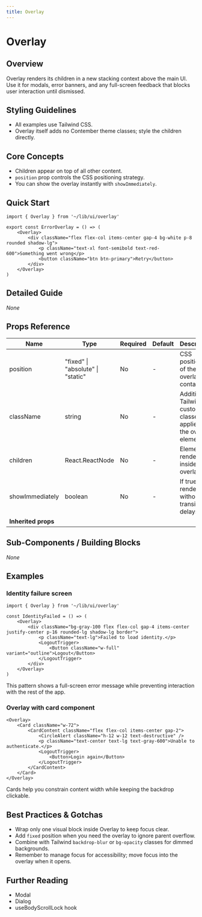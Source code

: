 ```yaml
---
title: Overlay
---
```


<!-- Edited by human: false -->
<!-- Examples count: 5 -->
<!-- Source examples: 0 -->
<!-- Playground examples: 1 -->
<!-- External examples: 4 -->
<!-- Import examples: 5 -->

# Overlay

## Overview
Overlay renders its children in a new stacking context above the main UI.  
Use it for modals, error banners, and any full-screen feedback that blocks user interaction until dismissed.

## Styling Guidelines
* All examples use Tailwind CSS.
* Overlay itself adds no Contember theme classes; style the children directly.

## Core Concepts
* Children appear on top of all other content.
* `position` prop controls the CSS positioning strategy.
* You can show the overlay instantly with `showImmediately`.

## Quick Start
```tsx
import { Overlay } from '~/lib/ui/overlay'

export const ErrorOverlay = () => (
	<Overlay>
		<div className="flex flex-col items-center gap-4 bg-white p-8 rounded shadow-lg">
			<p className="text-xl font-semibold text-red-600">Something went wrong</p>
			<button className="btn btn-primary">Retry</button>
		</div>
	</Overlay>
)
```

## Detailed Guide
_None_

## Props Reference
| Name | Type | Required | Default | Description |
| ---- | ---- | -------- | ------- | ----------- |
| position | "fixed" &#124; "absolute" &#124; "static" | No | - | CSS positioning of the overlay container. |
| className | string | No | - | Additional Tailwind or custom classes applied to the overlay element. |
| children | React.ReactNode | No | - | Elements rendered inside the overlay. |
| showImmediately | boolean | No | - | If true, renders without transition delays. |
| **Inherited props** | | | | |

## Sub-Components / Building Blocks
_None_

## Examples

### Identity failure screen
```tsx
import { Overlay } from '~/lib/ui/overlay'

const IdentityFailed = () => (
	<Overlay>
		<div className="bg-gray-100 flex flex-col gap-4 items-center justify-center p-16 rounded-lg shadow-lg border">
			<p className="text-lg">Failed to load identity.</p>
			<LogoutTrigger>
				<Button className="w-full" variant="outline">Logout</Button>
			</LogoutTrigger>
		</div>
	</Overlay>
)
```
This pattern shows a full-screen error message while preventing interaction with the rest of the app.

### Overlay with card component
```tsx
<Overlay>
	<Card className="w-72">
		<CardContent className="flex flex-col items-center gap-2">
			<CircleAlert className="h-12 w-12 text-destructive" />
			<p className="text-center text-lg text-gray-600">Unable to authenticate.</p>
			<LogoutTrigger>
				<Button>Login again</Button>
			</LogoutTrigger>
		</CardContent>
	</Card>
</Overlay>
```
Cards help you constrain content width while keeping the backdrop clickable.

## Best Practices & Gotchas
* Wrap only one visual block inside Overlay to keep focus clear.
* Add `fixed` position when you need the overlay to ignore parent overflow.
* Combine with Tailwind `backdrop-blur` or `bg-opacity` classes for dimmed backgrounds.
* Remember to manage focus for accessibility; move focus into the overlay when it opens.

## Further Reading
* Modal
* Dialog
* useBodyScrollLock hook

<!-- End of Generated Documentation -->